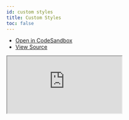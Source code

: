 ```yaml
---
id: custom styles
title: Custom Styles
toc: false
---
```


- [Open in CodeSandbox](https://codesandbox.io/s/github/TanStack/ranger/tree/master/examples/react/custom-styles)
- [View Source](https://github.com/TanStack/ranger/tree/master/examples/react/custom-styles)

<iframe
  src="https://codesandbox.io/s/github/TanStack/ranger/tree/master/examples/react/custom-styles?autoresize=1&fontsize=14&theme=dark"
  title="TanStack/ranger/react: custom-styles"
  sandbox="allow-forms allow-modals allow-popups allow-presentation allow-same-origin allow-scripts"
  style={{
    width: '100%',
    height: '80vh',
    border: '0',
    borderRadius: 8,
    overflow: 'hidden',
    position: 'static',
    zIndex: 0,
  }}
></iframe>
